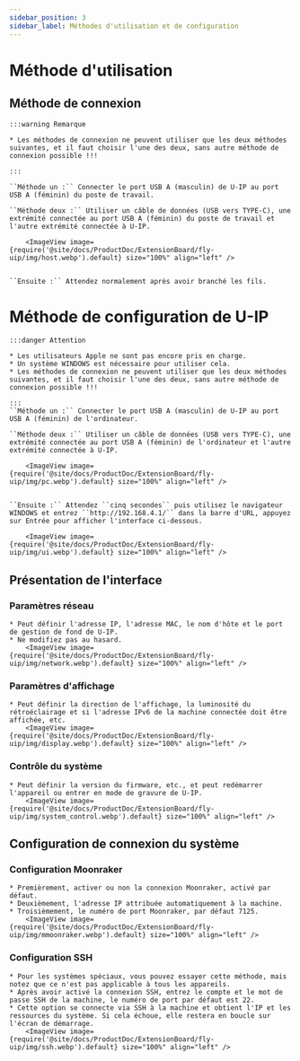 ```yaml
---
sidebar_position: 3
sidebar_label: Méthodes d'utilisation et de configuration
---
```


# Méthode d'utilisation

## Méthode de connexion
    :::warning Remarque

    * Les méthodes de connexion ne peuvent utiliser que les deux méthodes suivantes, et il faut choisir l'une des deux, sans autre méthode de connexion possible !!!

    :::

    ``Méthode un :`` Connecter le port USB A (masculin) de U-IP au port USB A (féminin) du poste de travail.
    
    ``Méthode deux :`` Utiliser un câble de données (USB vers TYPE-C), une extrémité connectée au port USB A (féminin) du poste de travail et l'autre extrémité connectée à U-IP.

        <ImageView image={require('@site/docs/ProductDoc/ExtensionBoard/fly-uip/img/host.webp').default} size="100%" align="left" />


    ``Ensuite :`` Attendez normalement après avoir branché les fils.

# Méthode de configuration de U-IP

    :::danger Attention

    * Les utilisateurs Apple ne sont pas encore pris en charge.
    * Un système WINDOWS est nécessaire pour utiliser cela.
    * Les méthodes de connexion ne peuvent utiliser que les deux méthodes suivantes, et il faut choisir l'une des deux, sans autre méthode de connexion possible !!!

    :::
    ``Méthode un :`` Connecter le port USB A (masculin) de U-IP au port USB A (féminin) de l'ordinateur.
    
    ``Méthode deux :`` Utiliser un câble de données (USB vers TYPE-C), une extrémité connectée au port USB A (féminin) de l'ordinateur et l'autre extrémité connectée à U-IP.
    
        <ImageView image={require('@site/docs/ProductDoc/ExtensionBoard/fly-uip/img/pc.webp').default} size="100%" align="left" />


    ``Ensuite :`` Attendez ``cinq secondes`` puis utilisez le navigateur WINDOWS et entrez ``http://192.168.4.1/`` dans la barre d'URL, appuyez sur Entrée pour afficher l'interface ci-dessous.

        <ImageView image={require('@site/docs/ProductDoc/ExtensionBoard/fly-uip/img/ui.webp').default} size="100%" align="left" />

## Présentation de l'interface

### Paramètres réseau
    * Peut définir l'adresse IP, l'adresse MAC, le nom d'hôte et le port de gestion de fond de U-IP.
    * Ne modifiez pas au hasard.
        <ImageView image={require('@site/docs/ProductDoc/ExtensionBoard/fly-uip/img/network.webp').default} size="100%" align="left" />

### Paramètres d'affichage
    * Peut définir la direction de l'affichage, la luminosité du rétroéclairage et si l'adresse IPv6 de la machine connectée doit être affichée, etc.
        <ImageView image={require('@site/docs/ProductDoc/ExtensionBoard/fly-uip/img/display.webp').default} size="100%" align="left" />

### Contrôle du système
    * Peut définir la version du firmware, etc., et peut redémarrer l'appareil ou entrer en mode de gravure de U-IP.
        <ImageView image={require('@site/docs/ProductDoc/ExtensionBoard/fly-uip/img/system_control.webp').default} size="100%" align="left" />

## Configuration de connexion du système

### Configuration Moonraker
    * Premièrement, activer ou non la connexion Moonraker, activé par défaut.
    * Deuxièmement, l'adresse IP attribuée automatiquement à la machine.
    * Troisièmement, le numéro de port Moonraker, par défaut 7125.
        <ImageView image={require('@site/docs/ProductDoc/ExtensionBoard/fly-uip/img/mmoonraker.webp').default} size="100%" align="left" />

### Configuration SSH
    * Pour les systèmes spéciaux, vous pouvez essayer cette méthode, mais notez que ce n'est pas applicable à tous les appareils.
    * Après avoir activé la connexion SSH, entrez le compte et le mot de passe SSH de la machine, le numéro de port par défaut est 22.
    * Cette option se connecte via SSH à la machine et obtient l'IP et les ressources du système. Si cela échoue, elle restera en boucle sur l'écran de démarrage.
        <ImageView image={require('@site/docs/ProductDoc/ExtensionBoard/fly-uip/img/ssh.webp').default} size="100%" align="left" />

